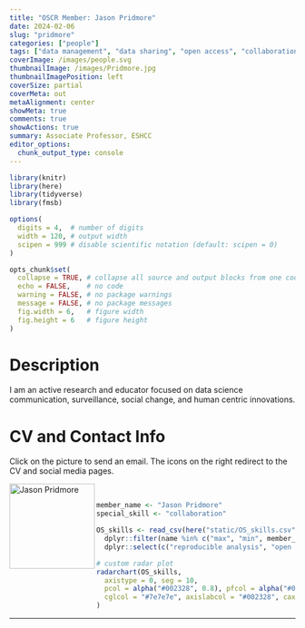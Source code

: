 ```yaml
---
title: "OSCR Member: Jason Pridmore"
date: 2024-02-06
slug: "pridmore"
categories: ["people"]
tags: ["data management", "data sharing", "open access", "collaboration", "school-eshcc"] # top 3 categories + unique + school
coverImage: /images/people.svg
thumbnailImage: /images/Pridmore.jpg
thumbnailImagePosition: left
coverSize: partial
coverMeta: out
metaAlignment: center
showMeta: true
comments: true
showActions: true
summary: Associate Professor, ESHCC
editor_options: 
  chunk_output_type: console
---
```


```r

library(knitr)
library(here)
library(tidyverse)
library(fmsb)

options(
  digits = 4,  # number of digits
  width = 120, # output width
  scipen = 999 # disable scientific notation (default: scipen = 0)
)

opts_chunk$set(
  collapse = TRUE, # collapse all source and output blocks from one code chunk into a single block
  echo = FALSE,    # no code
  warning = FALSE, # no package warnings
  message = FALSE, # no package messages
  fig.width = 6,   # figure width
  fig.height = 6   # figure height
)

```

# Description

I am an active research and educator focused on data science communication, surveillance, social change, and human centric innovations.
 
# CV and Contact Info

Click on the picture to send an email. The icons on the right redirect to the CV and social media pages.

<!-- EMAIL -->
<p>
  <a href="mailto:pridmore@eshcc.eur.nl">
  <img border="0" alt="Jason Pridmore" src="/images/Pridmore.jpg" width="150" height="150" align="left">
  </a>
</p>

<!-- CV -->
<p align="center">
  <a href="https://liveeur-my.sharepoint.com/:b:/g/personal/53328jpr_eur_nl/EZk_ifAqn8lDrXHrYuQr4wEBODbzUJOxKRdTXaovsASWYg?e=7MjVCd" class="fa fa-file fa-2x" style="color:#00B969;">
  </a>
</p>

<!-- LINKEDIN -->
<p align="center">
  <a href="https://www.linkedin.com/in/jason-pridmore/" class="fa fa-linkedin fa-2x" style="color:#000000;">
  </a>
</p>

<!-- ORCID -->
<p align="center">
  <a href="https://orcid.org/0000-0001-9159-8623" class="ai ai-orcid fa-2x" style="color:#000000;">
  </a>
</p>

<BR>

<!-- # Expertise -->

```r

member_name <- "Jason Pridmore"
special_skill <- "collaboration"

OS_skills <- read_csv(here("static/OS_skills.csv")) %>%
  dplyr::filter(name %in% c("max", "min", member_name)) %>%
  dplyr::select(c("reproducible analysis", "open source software", "open access", "data management", all_of(special_skill), "data sharing", "preregistration"))

# custom radar plot
radarchart(OS_skills,
  axistype = 0, seg = 10,
  pcol = alpha("#002328", 0.8), pfcol = alpha("#00B969", 0.6), plwd = 4, centerzero = TRUE, # polygon
  cglcol = "#7e7e7e", axislabcol = "#002328", caxislabels = seq(0, 10, 2), cglwd = 0.8 # grid
)

```

***


